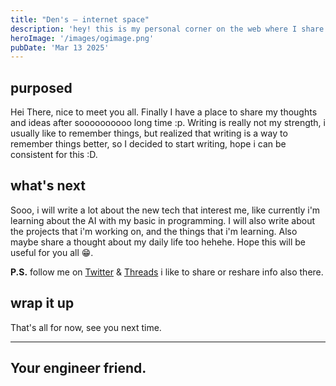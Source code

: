 ```yaml
---
title: "Den's – internet space"
description: 'hey! this is my personal corner on the web where I share my thoughts, experiences, ideas, and projects.'
heroImage: '/images/ogimage.png'
pubDate: 'Mar 13 2025'
---
```


## purposed
Hei There, nice to meet you all. Finally I have a place to share my thoughts and ideas after soooooooooo long time :p. Writing is really not my strength, i usually like to remember things, but realized
that writing is a way to remember things better, so I decided to start writing, hope i can be consistent for this :D.

## what's next
Sooo, i will write a lot about the new tech that interest me, like currently i'm learning about the AI with my basic in programming.
I will also write about the projects that i'm working on, and the things that i'm learning.
Also maybe share a thought about my daily life too hehehe.
Hope this will be useful for you all 😁.


**P.S.** follow me on [Twitter](https://x.com/raymonddenny14) & [Threads](https://www.threads.net/@dennyraymond?hl=en) i like to share or reshare info also there.

## wrap it up
That's all for now, see you next time.

---
Your engineer friend.
---


